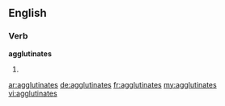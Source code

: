 ==English==

===Verb===
'''agglutinates'''

# {{third-person singular of|agglutinate}}

[[ar:agglutinates]]
[[de:agglutinates]]
[[fr:agglutinates]]
[[my:agglutinates]]
[[vi:agglutinates]]